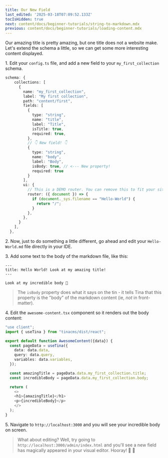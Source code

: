 ```yaml
---
title: Our New Field
last_edited: '2025-03-18T07:09:52.133Z'
tocIsHidden: true
next: content/docs/beginner-tutorials/string-to-markdown.mdx
previous: content/docs/beginner-tutorials/loading-content.mdx
---
```


Our amazing title is pretty amazing, but one title does not a website make. Let's extend the schema a little, so we can get some more interesting content displayed.

1\. Edit your `config.ts` file, and add a new field to your `my_first_collection` schema.

```typescript
schema: {
    collections: [
      {
        name: "my_first_collection",
        label: "My first collection",
        path: "content/first",
        fields: [
          {
            type: "string",
            name: "title",
            label: "Title",
            isTitle: true,
            required: true,
          },
          // 👇 New field! 👇 
          {
            type: "string",
            name: "body",
            label: "Body",
            isBody: true, // <--- New property!
            required: true
          }
        ],
        ui: {
          // This is a DEMO router. You can remove this to fit your site
          router: ({ document }) => {
            if (document._sys.filename == "Hello-World") {
              return "/";
            }
          },
        },
      }
    ],
  },
```

2\. Now, just to do something a little different, go ahead and edit your `Hello-World.md` file directly in your IDE. 

3\. Add some text to the body of the markdown file, like this:

```
---
title: Hello World! Look at my amazing title!
---

Look at my incredible body 🦙
```

> The `isBody` property does what it says on the tin - it tells Tina that this property is the "body" of the markdown content (ie, *not* in front-matter).

4\. Edit the `awesome-content.tsx` component so it renders out the body content:

```typescript
"use client";
import { useTina } from "tinacms/dist/react";

export default function AwesomeContent({data}) {
  const pageData = useTina({
    data: data.data,
    query: data.query,
    variables: data.variables,
  });

  const amazingTitle = pageData.data.my_first_collection.title;
  const incredibleBody = pageData.data.my_first_collection.body;

  return (
    <>
    <h1>{amazingTitle}</h1>
    <p>{incredibleBody}</p>
    </>
  );
}
```

5\. Navigate to `http://localhost:3000` and you will see your incredible body on screen.

> What about editing? Well, try going to `http://localhost:3000/admin/index.html` and you'll see a new field has magically appeared in your  visual editor. Hooray! 🙌 🎉 
